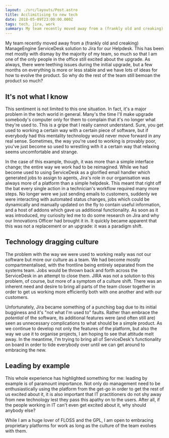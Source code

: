 ```yaml
---
layout: ./src/layouts/Post.astro
title: Acclimitising to new tech
date: 2018-05-09T23:00:00.000Z
tags: tech, jira, work
summary: My team recently moved away from a (frankly old and creaking) ManageEngine ServiceDesk solution to Jira for our Helpdesk. This has been met mostly with dismay by the majority of my team, so much so that I am one of the only people in the office still excited about the upgrade.
---
```


My team recently moved away from a (frankly old and creaking) ManageEngine ServiceDesk solution to Jira for our Helpdesk. This has been met mostly with dismay by the majority of my team, so much so that I am one of the only people in the office still excited about the upgrade. As always, there were teething issues during the initial upgrade, but a few months on everything is more or less stable and we have lots of ideas for how to evolve the product. So why do the rest of the team still bemoan the product so much?

## It's not what I know

This sentiment is not limited to this one situation. In fact, it's a major problem in the tech world in general. Many's the time I'll make upgrade somebody's computer only for them to complain that it's no longer what they're used to. This is a gripe that I really cannot understand. Sure, you get used to working a certain way with a certain piece of software, but if everybody had this mentality technology would never move forward in any real sense. Sometimes, the way you're used to working is provably poor, you've just become so used to wrestling with it a certain way that relaxing seems uncomfortable and strange.

In the case of this example, though, it was more than a simple interface change; the entire way we work had to be reimagined. While we had become used to using ServiceDesk as a glorified email handler which generated jobs to assign to agents, Jira's role in our organisation was always more of a platform than a simple helpdesk. This meant that right off the bat every single action in a technician's workflow required many more steps. No longer were we just sending emails to customers, suddenly we were interacting with automated status changes, jobs which could be dynamically and manually updated on the fly to contain useful information, and a host of addons which gave us additional functionality. As soon as it was introduced, my curiosity led me to do some research on Jira and why our Innovations Officer had brought it in. It quickly became apparent that this was not a replacement or an upgrade: it was a paradigm shift.

## Technology dragging culture

The problem with the way we were used to working really was not our software but more our culture as a team. We had become mostly compartmentalised, with the frontline being entirely separated from the systems team. Jobs would be thrown back and forth across the ServiceDesk in an attempt to close them. JIRA was not a solution to this problem, of course, but more of a symptom of a culture shift. There was an inherent need and desire to bring all parts of the team closer together in order to get us working more efficiently both with one another and with our customers.

Unfortunately, Jira became something of a punching bag due to its initial bugginess and it's "not what I'm used to" faults. Rather than embrace the _potential_ of the software, its additional features were (and often still are) seen as unnecessary complications to what should be a simple product. As we continue to develop not only the features of the platform, but also the way we use it to organise projects, I am hoping to see that attitude melt away. In the meantime, I'm trying to bring all of ServiceDesk's functionality on board in order to tide everybody over until we can get around to embracing the new.

## Leading by example

This whole experience has highlighted something for me: leading by example is of paramount importance. Not only do management need to be enthusiastically using the platform from the get-go in order to get the rest of us excited about it, it is also important that IT practitioners do not shy away from new technology lest they pass this apathy on to the users. After all, if the people working in IT can't even get excited about it, why should anybody else?

While I am a huge lover of FLOSS and the GPL, I am open to embracing proprietary platforms for work as long as the culture of the team evolves with them.
